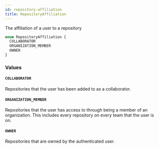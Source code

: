 ```yaml
---
id: repository-affiliation
title: RepositoryAffiliation
---
```


The affiliation of a user to a repository

```graphql
enum RepositoryAffiliation {
  COLLABORATOR
  ORGANIZATION_MEMBER
  OWNER
}
```

### Values

#### `COLLABORATOR`

Repositories that the user has been added to as a collaborator.

#### `ORGANIZATION_MEMBER`

Repositories that the user has access to through being a member of an
organization. This includes every repository on every team that the user is on.

#### `OWNER`

Repositories that are owned by the authenticated user.
